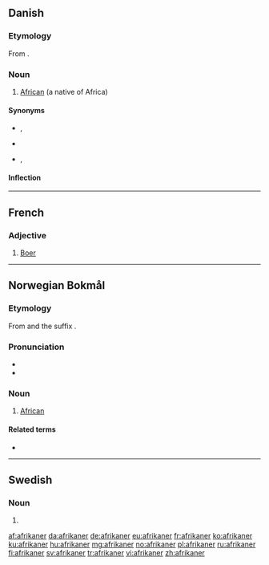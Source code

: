 {{also|Afrikaner}}
==Danish==
{{wikipedia|lang=da}}

===Etymology===
From {{etyl|la|da}} {{m|la|africanus||African}}.

===Noun===
{{da-noun|en|e}}

# [[African]] (a native of Africa)

====Synonyms====
* {{sense|dark-skinned, derogatory}} {{l|da|nigger}}, {{l|da|abekat}}
* {{sense|dark-skinned, now offensive}} {{l|da|neger}}
* {{sense|dark-skinned, neutral}} {{l|da|sort}}, {{l|da|farvet}}

====Inflection====
{{da-noun-infl|en|e|afrikanerne||||afrikanernes}}

----

==French==

===Adjective===
{{fr-adj|mf}}

# [[Boer]]

----

==Norwegian Bokmål==

===Etymology===
From {{m|nb|Afrika}} and the suffix {{m|nb|-aner}}.

===Pronunciation===
* {{IPA|/afriˈkɑːnər/|lang=nb}}
* {{audio|FR-afrikaner.ogg|Audio|lang=fr}}

===Noun===
{{nb-noun-m2}}

# [[African]]

====Related terms====
* {{l|nb|afrikansk}}

----

==Swedish==

===Noun===
{{head|sv|noun form}}

# {{sv-noun-form-indef-pl|afrikan}}

[[af:afrikaner]]
[[da:afrikaner]]
[[de:afrikaner]]
[[eu:afrikaner]]
[[fr:afrikaner]]
[[ko:afrikaner]]
[[ku:afrikaner]]
[[hu:afrikaner]]
[[mg:afrikaner]]
[[no:afrikaner]]
[[pl:afrikaner]]
[[ru:afrikaner]]
[[fi:afrikaner]]
[[sv:afrikaner]]
[[tr:afrikaner]]
[[vi:afrikaner]]
[[zh:afrikaner]]